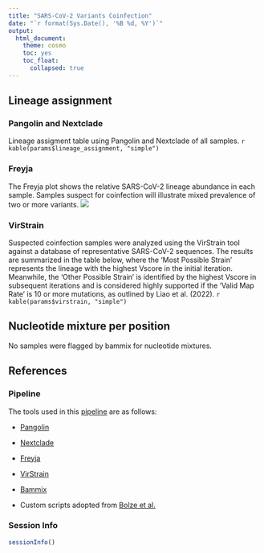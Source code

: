 ```yaml
---
title: "SARS-CoV-2 Variants Coinfection"
date: "`r format(Sys.Date(), '%B %d, %Y')`"
output: 
  html_document:
    theme: cosmo
    toc: yes
    toc_float:
      collapsed: true
---
```


## <b> Lineage assignment </b>
### Pangolin and Nextclade 
 Lineage assigment table using Pangolin and Nextclade of all samples.
 ```r
 kable(params$lineage_assignment, "simple")
 ```

### Freyja
  The Freyja plot shows the relative SARS-CoV-2 lineage abundance in each sample. Samples suspect for coinfection will illustrate mixed prevalence of two or more variants. 
 ![](`r params$freyja_plot`)


### VirStrain
 
 Suspected coinfection samples were analyzed using the VirStrain tool against a database of representative SARS-CoV-2 sequences. The results are summarized in the table below, where the ‘Most Possible Strain’ represents the lineage with the highest Vscore in the initial iteration. 
 Meanwhile, the ‘Other Possible Strain’ is identified by the highest Vscore in subsequent iterations and is considered highly supported if the ‘Valid Map Rate’ is 10 or more mutations, as outlined by Liao et al. (2022).
  ```r
  kable(params$virstrain, "simple")
  ```


## <b> Nucleotide mixture per position </b>
 No samples were flagged by bammix for nucleotide mixtures.

  
## <b> References </b> {.tabset .tabset-fade}

### Pipeline
 The tools used in this [pipeline](https://github.com/lanadelrea/CoPi) are as follows: 

 - [Pangolin](https://github.com/cov-lineages/pangolin) 

 - [Nextclade](https://github.com/nextstrain/nextclade)

 - [Freyja](https://github.com/andersen-lab/Freyja)

 - [VirStrain](https://github.com/liaoherui/VirStrain)

 - [Bammix](https://github.com/chrisruis/bammix)

 - Custom scripts adopted from [Bolze et al.](https://doi.org/10.1016/j.medj.2022.10.002) 

### Session Info
 ```r
 sessionInfo()
 ```

